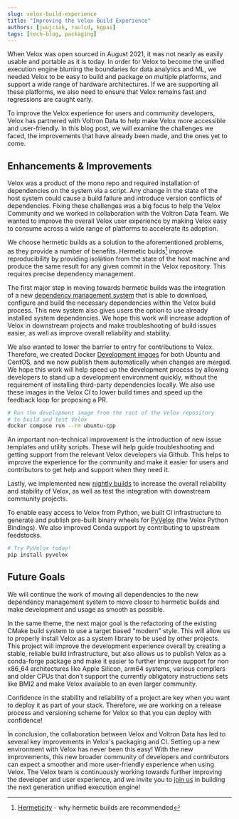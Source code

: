 ```yaml
---
slug: velox-build-experience
title: "Improving the Velox Build Experience"
authors: [jwujciak, raulcd, kgpai]
tags: [tech-blog, packaging]
---
```



When Velox was open sourced in August 2021, it was not nearly as easily usable and portable as it is today. In order for Velox to become the unified execution engine blurring the boundaries for data analytics and ML, we needed Velox to be easy to build and package on multiple platforms, and support a wide range of hardware architectures. If we are supporting all these platforms, we also need to ensure that Velox remains fast and regressions are caught early.  

To improve the Velox experience for users and community developers, Velox has partnered with Voltron Data to help make Velox more accessible and user-friendly. In this blog post, we will examine the challenges we faced, the improvements that have already been made, and the ones yet to come.

## Enhancements & Improvements

Velox was a product of the mono repo and required installation of dependencies on the system via a script. Any change in the state of the host system could cause a build failure and introduce version conflicts of dependencies. Fixing these challenges was a big focus to help the Velox Community and we worked in collaboration with the Voltron Data Team. We wanted to improve the overall Velox user experience by making Velox easy to consume across a wide range of platforms to accelerate its adoption. 

We choose hermetic builds as a solution to the aforementioned problems, as they provide a number of benefits. Hermetic builds[^1] improve reproducibility by providing isolation from the state of the host machine and produce the same result for any given commit in the Velox repository. This requires precise dependency management.

[^1]: [Hermeticity](https://bazel.build/basics/hermeticity) - why hermetic builds are recommended

The first major step in moving towards hermetic builds was the integration of a new [dependency management system](https://github.com/facebookincubator/velox/tree/main/CMake/resolve_dependency_modules) that is able to download, configure and build the necessary dependencies within the Velox build process. This new system also gives users the option to use already installed system dependencies. We hope this work will increase adoption of Velox in downstream projects and make troubleshooting of build issues easier, as well as improve overall reliability and stability.

We also wanted to lower the barrier to entry for contributions to Velox. Therefore, we created Docker [Development images](https://github.com/facebookincubator/velox/pkgs/container/velox-dev) for both Ubuntu and CentOS, and we now publish them automatically when changes are merged. We hope this work will help speed up the development process by allowing developers to stand up a development environment quickly, without the requirement of installing third-party dependencies locally. We also use these images in the Velox CI to lower build times and speed up the feedback loop for proposing a PR.

```bash
# Run the development image from the root of the Velox repository
# to build and test Velox
docker compose run --rm ubuntu-cpp
```

An important non-technical improvement is the introduction of new issue templates and utility scripts. These will help guide troubleshooting and getting support from the relevant Velox developers via Github. This helps to improve the experience for the community and make it easier for users and contributors to get help and support when they need it.

Lastly, we implemented new [nightly builds](https://app.circleci.com/pipelines/github/facebookincubator/velox?branch=main) to increase the overall reliability and stability of Velox, as well as test the integration with downstream community projects.

To enable easy access to Velox from Python, we built CI infrastructure to generate and publish pre-built binary wheels for [PyVelox](https://pypi.org/project/pyvelox/) (the Velox Python Bindings). We also improved Conda support by contributing to upstream feedstocks.

```bash
# Try PyVelox today!
pip install pyvelox
```

## Future Goals

We will continue the work of moving all dependencies to the new dependency management system to move closer to hermetic builds and make development and usage as smooth as possible.

In the same theme, the next major goal is the refactoring of the existing CMake build system to use a target based "modern" style. This will allow us to properly install Velox as a system library to be used by other projects. This project will improve the development experience overall by creating a stable, reliable build infrastructure, but also allows us to publish Velox as a conda-forge package and make it easier to further improve support for non x86_64 architectures like Apple Silicon, arm64 systems, various compilers and older CPUs that don’t support the currently obligatory instructions sets like BMI2 and make Velox available to an even larger community.

Confidence in the stability and reliability of a project are key when you want to deploy it as part of your stack. Therefore, we are working on a release process and versioning scheme for Velox so that you can deploy with confidence!

In conclusion, the collaboration between Velox and Voltron Data has led to several key improvements in Velox's packaging and CI. Setting up a new environment with Velox has never been this easy! With the new improvements, this new broader community of developers and contributors can expect a smoother and more user-friendly experience when using Velox. The Velox team is continuously working towards further improving the developer and user experience, and we invite you to [join us](https://github.com/facebookincubator/velox/blob/main/CONTRIBUTING.md) in building the next generation unified execution engine!
